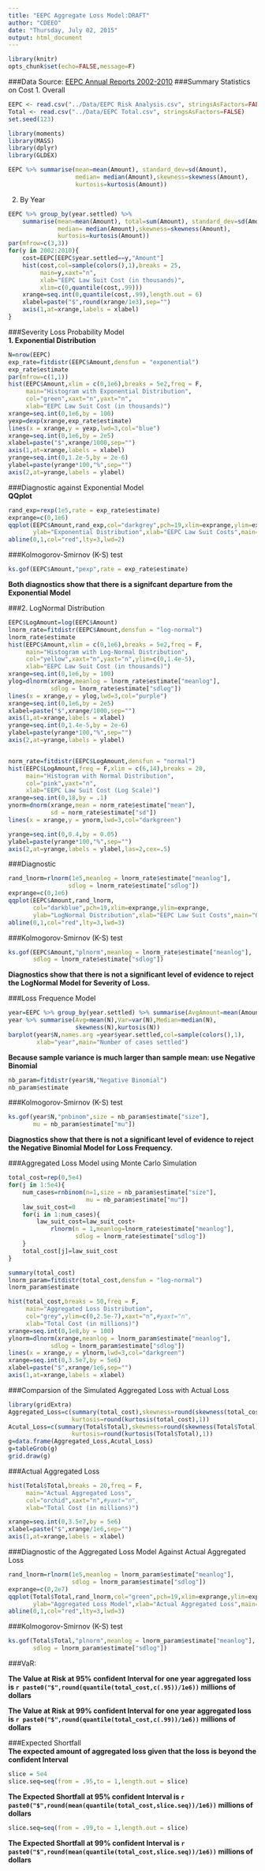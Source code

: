 ```yaml
---
title: "EEPC Aggregate Loss Model:DRAFT"
author: "CDEEO"
date: "Thursday, July 02, 2015"
output: html_document
---
```

```r
library(knitr)
opts_chunk$set(echo=FALSE,message=F)
```

###Data Source: [EEPC Annual Reports 2002-2010][EEPC]
###Summary Statistics on Cost
1. Overall   
```r
EEPC <- read.csv("../Data/EEPC Risk Analysis.csv", stringsAsFactors=FALSE)
Total <- read.csv("../Data/EEPC Total.csv", stringsAsFactors=FALSE)
set.seed(123)

library(moments)
library(MASS)
library(dplyr)
library(GLDEX)

EEPC %>% summarise(mean=mean(Amount), standard_dev=sd(Amount), 
                   median= median(Amount),skewness=skewness(Amount),
                   kurtosis=kurtosis(Amount))

```

2. By Year
```r
EEPC %>% group_by(year.settled) %>% 
    summarise(mean=mean(Amount), total=sum(Amount), standard_dev=sd(Amount),
              median= median(Amount),skewness=skewness(Amount),
              kurtosis=kurtosis(Amount))
par(mfrow=c(3,3))
for(y in 2002:2010){
    cost=EEPC[EEPC$year.settled==y,"Amount"]
    hist(cost,col=sample(colors(),1),breaks = 25,
         main=y,xaxt="n",
         xlab="EEPC Law Suit Cost (in thousands)",
         xlim=c(0,quantile(cost,.99)))
    xrange=seq.int(0,quantile(cost,.99),length.out = 6)
    xlabel=paste("$",round(xrange/1e3),sep="")
    axis(1,at=xrange,labels = xlabel)
}

```

             
###Severity Loss Probability Model   
**1. Exponential Distribution**       
```r
N=nrow(EEPC)
exp_rate=fitdistr(EEPC$Amount,densfun = "exponential")
exp_rate$estimate
par(mfrow=c(1,1))
hist(EEPC$Amount,xlim = c(0,1e6),breaks = 5e2,freq = F,
     main="Histogram with Exponential Distribution",
     col="green",xaxt="n",yaxt="n",
     xlab="EEPC Law Suit Cost (in thousands)")
xrange=seq.int(0,1e6,by = 100)
yexp=dexp(xrange,exp_rate$estimate)
lines(x = xrange,y = yexp,lwd=3,col="blue")
xrange=seq.int(0,1e6,by = 2e5)
xlabel=paste("$",xrange/1000,sep="")
axis(1,at=xrange,labels = xlabel)
yrange=seq.int(0,1.2e-5,by = 2e-6)
ylabel=paste(yrange*100,"%",sep="")
axis(2,at=yrange,labels = ylabel)


```

###Diagnostic against Exponential Model  
**QQplot**    
```r
rand_exp=rexp(1e5,rate = exp_rate$estimate)
exprange=c(0,1e6)
qqplot(EEPC$Amount,rand_exp,col="darkgrey",pch=19,xlim=exprange,ylim=exprange,
       ylab="Exponential Distribution",xlab="EEPC Law Suit Costs",main="QQ-plot")
abline(0,1,col="red",lty=3,lwd=2)
```

###Kolmogorov-Smirnov (K-S) test   
```r
ks.gof(EEPC$Amount,"pexp",rate = exp_rate$estimate)
```

**Both diagnostics show that there is a signifcant departure from the Exponential Model** 


###2. LogNormal Distribution
```r
EEPC$LogAmount=log(EEPC$Amount)
lnorm_rate=fitdistr(EEPC$Amount,densfun = "log-normal")
lnorm_rate$estimate
hist(EEPC$Amount,xlim = c(0,1e6),breaks = 5e2,freq = F,
     main="Histogram with Log-Normal Distribution",
     col="yellow",xaxt="n",yaxt="n",ylim=c(0,1.4e-5),
     xlab="EEPC Law Suit Cost (in thousands)")
xrange=seq.int(0,1e6,by = 100)
ylog=dlnorm(xrange,meanlog = lnorm_rate$estimate["meanlog"],
            sdlog = lnorm_rate$estimate["sdlog"])
lines(x = xrange,y = ylog,lwd=3,col="purple")
xrange=seq.int(0,1e6,by = 2e5)
xlabel=paste("$",xrange/1000,sep="")
axis(1,at=xrange,labels = xlabel)
yrange=seq.int(0,1.4e-5,by = 2e-6)
ylabel=paste(yrange*100,"%",sep="")
axis(2,at=yrange,labels = ylabel)


norm_rate=fitdistr(EEPC$LogAmount,densfun = "normal")
hist(EEPC$LogAmount,freq = F,xlim = c(6,14),breaks = 20,
     main="Histogram with Normal Distribution",
     col="pink",yaxt="n",
     xlab="EEPC Law Suit Cost (Log Scale)")
xrange=seq.int(0,18,by = .1)
ynorm=dnorm(xrange,mean = norm_rate$estimate["mean"],
            sd = norm_rate$estimate["sd"])
lines(x = xrange,y = ynorm,lwd=3,col="darkgreen")

yrange=seq.int(0,0.4,by = 0.05)
ylabel=paste(yrange*100,"%",sep="")
axis(2,at=yrange,labels = ylabel,las=2,cex=.5)

```

###Diagnostic   

```r
rand_lnorm=rlnorm(1e5,meanlog = lnorm_rate$estimate["meanlog"],
                 sdlog = lnorm_rate$estimate["sdlog"])
exprange=c(0,1e6)
qqplot(EEPC$Amount,rand_lnorm,
       col="darkblue",pch=19,xlim=exprange,ylim=exprange,
       ylab="LogNormal Distribution",xlab="EEPC Law Suit Costs",main="QQ-plot")
abline(0,1,col="red",lty=3,lwd=3)
```

###Kolmogorov-Smirnov (K-S) test   
```r
ks.gof(EEPC$Amount,"plnorm",meanlog = lnorm_rate$estimate["meanlog"],
       sdlog = lnorm_rate$estimate["sdlog"])
```

**Diagnostics show that there is not a significant level of evidence to reject the LogNormal Model for Severity of Loss.**       

###Loss Frequence Model
             
```r
year=EEPC %>% group_by(year.settled) %>% summarise(AvgAmount=mean(Amount),N=n())
year %>% summarise(Avg=mean(N),Var=var(N),Median=median(N),
                   skewness(N),kurtosis(N))
barplot(year$N,names.arg =year$year.settled,col=sample(colors(),1),
        xlab="year",main="Number of cases settled")
```

**Because sample variance is much larger than sample mean: use Negative Binomial**                
```r
nb_param=fitdistr(year$N,"Negative Binomial")
nb_param$estimate
```


###Kolmogorov-Smirnov (K-S) test   
```r
ks.gof(year$N,"pnbinom",size = nb_param$estimate["size"],
       mu = nb_param$estimate["mu"])
```

**Diagnostics show that there is not a significant level of evidence to reject the Negative Binomial Model for Loss Frequency.**     

###Aggregated Loss Model using Monte Carlo Simulation

```r
total_cost=rep(0,5e4)
for(j in 1:5e4){
    num_cases=rnbinom(n=1,size = nb_param$estimate["size"],
                      mu = nb_param$estimate["mu"])
    law_suit_cost=0
    for(i in 1:num_cases){
        law_suit_cost=law_suit_cost+
            rlnorm(n = 1,meanlog=lnorm_rate$estimate["meanlog"],
                   sdlog = lnorm_rate$estimate["sdlog"])
    }
    total_cost[j]=law_suit_cost
}

summary(total_cost)
lnorm_param=fitdistr(total_cost,densfun = "log-normal")
lnorm_param$estimate

hist(total_cost,breaks = 50,freq = F,
     main="Aggregated Loss Distribution",
     col="grey",ylim=c(0,2.5e-7),xaxt="n",#yaxt="n",
     xlab="Total Cost (in millions)")
xrange=seq.int(0,1e8,by = 100)
ylnorm=dlnorm(xrange,meanlog = lnorm_param$estimate["meanlog"],
            sdlog = lnorm_param$estimate["sdlog"])
lines(x = xrange,y = ylnorm,lwd=3,col="darkgreen")
xrange=seq.int(0,3.5e7,by = 5e6)
xlabel=paste("$",xrange/1e6,sep="")
axis(1,at=xrange,labels = xlabel)

```        

###Comparsion of the Simulated Aggregated Loss with Actual Loss   

```r
library(gridExtra)
Aggregated_Loss=c(summary(total_cost),skewness=round(skewness(total_cost),1),
                  kurtosis=round(kurtosis(total_cost),1))
Acutal_Loss=c(summary(Total$Total),skewness=round(skewness(Total$Total),1),
                  kurtosis=round(kurtosis(Total$Total),1))
g=data.frame(Aggregated_Loss,Acutal_Loss)
g=tableGrob(g)
grid.draw(g)
```

###Actual Aggregated Loss
```r
hist(Total$Total,breaks = 20,freq = F,
     main="Actual Aggregated Loss",
     col="orchid",xaxt="n",#yaxt="n",
     xlab="Total Cost (in millions)")

xrange=seq.int(0,3.5e7,by = 5e6)
xlabel=paste("$",xrange/1e6,sep="")
axis(1,at=xrange,labels = xlabel)
```        
      
###Diagnostic of the Aggregated Loss Model Against Actual Aggregated Loss    

```r
rand_lnorm=rlnorm(1e5,meanlog = lnorm_param$estimate["meanlog"],
                  sdlog = lnorm_param$estimate["sdlog"])
exprange=c(0,2e7)
qqplot(Total$Total,rand_lnorm,col="green",pch=19,xlim=exprange,ylim=exprange,
       ylab="Aggregated Loss Model",xlab="Actual Aggregated Loss",main="QQ-plot")
abline(0,1,col="red",lty=3,lwd=3)
```

###Kolmogorov-Smirnov (K-S) test     
```r
ks.gof(Total$Total,"plnorm",meanlog = lnorm_param$estimate["meanlog"],
       sdlog = lnorm_param$estimate["sdlog"])
```

###VaR: 

**The Value at Risk at 95% confident Interval for one year aggregated loss is `r paste0("$",round(quantile(total_cost,c(.95))/1e6))` millions of dollars**    

**The Value at Risk at 99% confident Interval for one year aggregated loss is `r paste0("$",round(quantile(total_cost,c(.99))/1e6))` millions of dollars**   

###Expected Shortfall   
**The expected amount of aggregated loss given that the loss is beyond the confident Interval**   
```r
slice = 5e4
slice.seq=seq(from = .95,to = 1,length.out = slice)

```

**The Expected Shortfall at 95% confident Interval is `r paste0("$",round(mean(quantile(total_cost,slice.seq))/1e6))` millions of dollars** 

```r
slice.seq=seq(from = .99,to = 1,length.out = slice)
```

**The Expected Shortfall at 99% confident Interval is `r paste0("$",round(mean(quantile(total_cost,slice.seq))/1e6))` millions of dollars**  


[EEPC]:http://www.nyc.gov/html/eepc/html/home/annual-reports.shtml